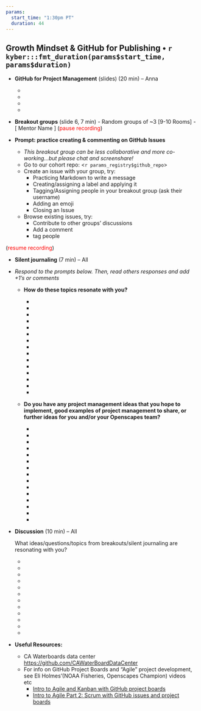 ```yaml
---
params:
  start_time: "1:30pm PT"
  duration: 44
---
```


## Growth Mindset & GitHub for Publishing • `r kyber:::fmt_duration(params$start_time, params$duration)`

-   **GitHub for Project Management** (slides) (20 min) – Anna

    -   ‎
    -   
    -   
    -   

-   **Breakout groups** (slide 6, 7 min) - Random groups of \~3 [9-10 Rooms] - [ Mentor Name ] (<font color="red">pause recording</font>)

-   **Prompt: practice creating & commenting on GitHub Issues**

    -   *This breakout group can be less collaborative and more co-working...but please chat and screenshare!*
    -   Go to our cohort repo: \<`r params_registry$github_repo`\>
    -   Create an issue with your group, try:
        -   Practicing Markdown to write a message
        -   Creating/assigning a label and applying it
        -   Tagging/Assigning people in your breakout group (ask their username)
        -   Adding an emoji 
        -   Closing an Issue
    -   Browse existing issues, try:
        -   Contribute to other groups’ discussions
        -   Add a comment
        -   tag people

(<font color="red">resume recording</font>)

-   **Silent journaling** (7 min) – All

-   *Respond to the prompts below. Then, read others responses and add +1’s or comments*

    -   **How do these topics resonate with you?**

        -   ‎
        -   
        -   
        -   
        -   
        -   
        -   
        -   
        -   
        -   
        -   
        -   
        -   
        -   
        -   

    -   **Do you have any project management ideas that you hope to implement, good examples of project management to share, or further ideas for you and/or your Openscapes team?**

        -   ‎
        -   
        -   
        -   
        -   
        -   
        -   
        -   
        -   
        -   
        -   
        -   
        -   
        -   
        -   

-   **Discussion** (10 min) – All

    What ideas/questions/topics from breakouts/silent journaling are resonating with you?

    -   ‎
    -   
    -   
    -   
    -   
    -   
    -   
    -   
    -   
    -   
    -   
    -   

-   **Useful Resources:**

    -   CA Waterboards data center <https://github.com/CAWaterBoardDataCenter> 
    -   For info on GitHub Project Boards and “Agile” project development, see Eli Holmes’(NOAA Fisheries, Openscapes Champion) videos etc  
        -   [Intro to Agile and Kanban with GitHub project boards](https://rverse-tutorials.github.io/RWorkflow-NWFSC-2022/week3.html) 
        -   [Intro to Agile Part 2: Scrum with GitHub issues and project boards](https://rverse-tutorials.github.io/RWorkflow-NWFSC-2022/week4.html)

